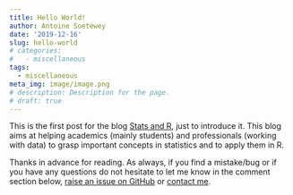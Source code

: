```yaml
---
title: Hello World!
author: Antoine Soetewey
date: '2019-12-16'
slug: hello-world
# categories:
#   - miscellaneous
tags:
  - miscellaneous
meta_img: image/image.png
# description: Description for the page.
# draft: true
---
```


This is the first post for the blog [Stats and R](/), just to introduce it. This blog aims at helping academics (mainly students) and professionals (working with data) to grasp important concepts in statistics and to apply them in R.

Thanks in advance for reading. As always, if you find a mistake/bug or if you have any questions do not hesitate to let me know in the comment section below, <a href="https://github.com/AntoineSoetewey/statsandr/issues" target="_blank" rel="noopener">raise an issue on GitHub</a> or [contact me](/contact/).
